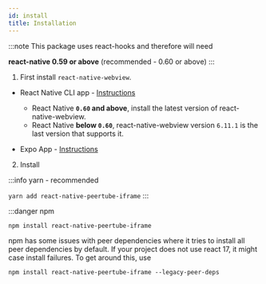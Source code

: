 ```yaml
---
id: install
title: Installation
---
```


:::note
This package uses react-hooks and therefore will need

**react-native 0.59 or above**
(recommended - 0.60 or above)
:::

1. First install `react-native-webview`.

- React Native CLI app - [Instructions](https://github.com/react-native-community/react-native-webview/blob/master/docs/Getting-Started.md)

  - React Native **`0.60` and above**, install the latest version of react-native-webview.
  - React Native **below `0.60`**, react-native-webview version `6.11.1` is the last version that supports it.

- Expo App - [Instructions](https://docs.expo.io/versions/latest/sdk/webview/)

2. Install

:::info yarn - recommended

`yarn add react-native-peertube-iframe`
:::

:::danger npm

`npm install react-native-peertube-iframe`

npm has some issues with peer dependencies where it tries to install all peer dependencies by default. If your project does not use react 17, it might case install failures. To get around this, use

`npm install react-native-peertube-iframe --legacy-peer-deps`
